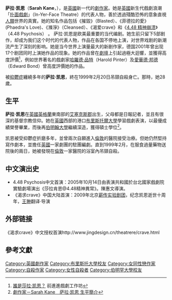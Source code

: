 {{Infobox writer 
| name        = Sarah Kane
| image       = Sarah Kane.jpg
| imagesize   =
| caption     =
| birth_date  = {{Birth date|df=yes|1971|2|3}}
| birth_place = {{GBR}}[[埃塞克斯郡|埃塞克斯郡]][[布倫特伍德|布倫特伍德]]
| death_date  = {{Death date and age|df=yes|1999|2|20|1971|2|3}}
| death_place = {{GBR}}[[伦敦|伦敦]][[坎伯韋爾|坎伯韋爾]]
| occupation  = [[剧作家|剧作家]]
| education = [[Master_of_Arts|MA]]
| language      = [[英语|英语]]
| nationality   = {{GBR}}
| alma_mater    = [[伯明翰大学|伯明翰大学]]
| notableworks  = ''[[Blasted|Blasted]]'', ''[[Cleansed|Cleansed]]'', ''[[4.48_Psychosis|4.48 Psychosis]]''
| movement = [[In-yer-face_theatre|In-yer-face theatre]]
}}
'''萨拉·凯恩'''（'''Sarah Kane'''，{{bd|1971年|2月3日|1999年|2月20日}}），是[[英國|英國]]新一代的[[劇作家|劇作家]]。她是[[英國|英國]]新生代戲劇浪潮「[[扑面戲劇|扑面戲劇]]」（In-Yer-Face Theatre）的代表人物，善於透過殘酷恐怖的意象直視[[人類|人類]]世界的真實。她的知名作品包括《摧毀》（Blasted）、《菲德拉的愛》(Phaedra's Love)、《滌淨》（Cleansed）、《渴爱crave》和《[[4.48_精神崩溃|4.48 精神崩溃]]》（4.48 Psychosis） 。
萨拉·凯恩是欧美最重要的当代编剧。她生前只留下5部剧作，却成为我们这个时代的代表人物，作品在各国不停地上演，对世界戏剧的新潮流产生了深刻的影响。她是当今世界上演量最大的新剧作家，德国2001年曾出现17个剧团同时上演她作品的现象。她的作品曾在[[劇壇|劇壇]]上引起過極大迴響，並獲得高度評價<ref>[http://www.onandon.org.hk/eletter_win06_issue1b.htm 誰是莎拉·凯恩？] {{webarchive|url=https://web.archive.org/web/20080521125728/http://www.onandon.org.hk/eletter_win06_issue1b.htm |date=2008-05-21 }} 前進進戲劇工作坊</ref>，例如世界著名的戲劇家[[哈羅德·品特|哈羅德·品特]]（Harold Pinter）及[[愛華德·邦德|愛華德·邦德]]（Edward Bond）曾高度評價她的作品。

被[[抑鬱症|抑鬱症]]纏繞多年的'''萨拉·凯恩'''，終在1999年2月20日吊頸自殺身亡。那時，她28歲。

== 生平 ==

'''萨拉·凯恩'''在[[英國|英國]][[英格蘭|英格蘭]]東南部的[[艾塞克斯郡|艾塞克斯郡]]出生，父母都是日報記者，並且有很深的基督宗教信仰。她在[[英國|英國]]西部的港口[[布里斯托爾大學|布里斯托爾大學]]學習戲劇表演，以最優成績榮譽畢業，而後再[[伯明翰大學|伯明翰大學]]繼續深造，獲得碩士學位<ref>[http://www.wretch.cc/blog/at4am/22006417 劇作家－Sarah Kane　萨拉·凯恩 生平簡介]</ref>。

凯恩被受抑鬱症折磨多年，並曾兩次自願進入[[倫敦|倫敦]]的醫院接受治療。但她仍然堅持寫作劇本，並擔任[[英國|英國]]一家劇團的駐團編劇。直到1999年2月，在服食過量藥物送院後的兩日，她被發現在[[倫敦|倫敦]]一家醫院的浴室內吊頸自殺。

== 中文演出史 ==
* 4.48 Psychosis中文首演：2005年10月14日由表演共和國於台北國家戲劇院實驗劇場演出《莎拉肯恩@4.48精神異常》。陳惠文導演。
* 《渴求crave》中国大陆首演：2009年北京[[薪传实验剧团|薪传实验剧团]]，纪念凯恩逝世十周年，[[王翀|王翀]]翻译·导演

== 外部链接 ==
《渴求crave》中文授权首演http://www.jingdesign.cn/theatrere/crave.html{{dead link|date=2018年4月 |bot=InternetArchiveBot |fix-attempted=yes }}

== 參考文獻 ==
{{reflist}}

{{Authority control}}
{{DEFAULTSORT:Kane, Sarah}}
[[Category:英國劇作家|Category:英國劇作家]]

[[Category:布里斯托大學校友|Category:布里斯托大學校友]]
[[Category:女同性戀作家|Category:女同性戀作家]]
[[Category:自殺作家|Category:自殺作家]]
[[Category:女性自殺者|Category:女性自殺者]]
[[Category:伯明罕大學校友|Category:伯明罕大學校友]]